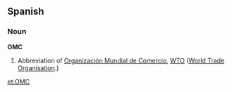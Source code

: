 ==Spanish==

===Noun===
'''OMC'''

# Abbreviation of [[Organización Mundial de Comercio]], [[WTO]] ([[World Trade Organisation]].)

[[et:OMC]]
